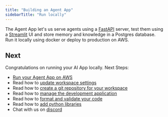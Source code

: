 ```yaml
---
title: "Building an Agent App"
sidebarTitle: "Run locally"
---
```


The Agent App let's us serve agents using a [FastAPI](https://fastapi.tiangolo.com/) server, test them using a [Streamlit](https://streamlit.io/) UI and store memory and knowledge in a Postgres database. Run it locally using docker or deploy to production on AWS.

<Snippet file="setup.mdx" />

<Snippet file="create-agent-app-codebase.mdx" />

<Snippet file="run-agent-app-streamlit.mdx" />

<Snippet file="run-agent-app-fastapi.mdx" />

<Snippet file="agent-app-build-your-ai-product.mdx" />

<Snippet file="agent-app-delete-local-resources.mdx" />

## Next

Congratulations on running your AI App locally. Next Steps:

- [Run your Agent App on AWS](/templates/agent-app/run-aws)
- Read how to [update workspace settings](/templates/how-to/workspace-settings)
- Read how to [create a git repository for your workspace](/templates/how-to/git-repo)
- Read how to [manage the development application](/templates/how-to/development-app)
- Read how to [format and validate your code](/templates/how-to/format-and-validate)
- Read how to [add python libraries](/templates/how-to/install)
- Chat with us on [discord](https://discord.gg/4MtYHHrgA8)
